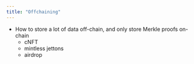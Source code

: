 ```yaml
---
title: "Offchaining"
---
```


- How to store a lot of data off-chain, and only store Merkle proofs on-chain
  - cNFT
  - mintless jettons
  - airdrop
